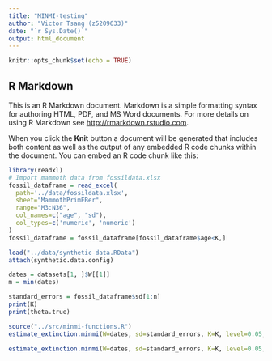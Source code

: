 ---
title: "MINMI-testing"
author: "Victor Tsang (z5209633)"
date: "`r Sys.Date()`"
output: html_document
---

```{r setup, include=FALSE}
knitr::opts_chunk$set(echo = TRUE)
```

## R Markdown

This is an R Markdown document. Markdown is a simple formatting syntax for authoring HTML, PDF, and MS Word documents. For more details on using R Markdown see <http://rmarkdown.rstudio.com>.

When you click the **Knit** button a document will be generated that includes both content as well as the output of any embedded R code chunks within the document. You can embed an R code chunk like this:

```{r}
library(readxl)
# Import mammoth data from fossildata.xlsx
fossil_dataframe = read_excel(
  path='../data/fossildata.xlsx', 
  sheet="MammothPrimEBer", 
  range="M3:N36", 
  col_names=c("age", "sd"), 
  col_types=c('numeric', 'numeric')
)
fossil_dataframe = fossil_dataframe[fossil_dataframe$age<K,]

load("../data/synthetic-data.RData")
attach(synthetic.data.config)

dates = datasets[1, ]$W[[1]]
m = min(dates)

standard_errors = fossil_dataframe$sd[1:n]
print(K)
print(theta.true)
```

```{r}
source("../src/minmi-functions.R")
estimate_extinction.minmi(W=dates, sd=standard_errors, K=K, level=0.05, time=T)
```

```{r}
estimate_extinction.minmi(W=dates, sd=standard_errors, K=K, level=0.05, time=T)
```

```{r}

```


